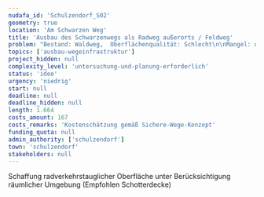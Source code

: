 ```yaml
---
nudafa_id: 'Schulzendorf_S02'
geometry: true
location: 'Am Schwarzen Weg'
title: 'Ausbau des Schwarzenwegs als Radweg außerorts / Feldweg'
problem: "Bestand: Waldweg,  Oberflächenqualität: Schlecht\n\nMangel: unbefestigte und schadhafte Fahrbahnoberfläche, Alternativverbindung Richtung Ritterschlag abseits der Straße"
topics: ['ausbau-wegeinfrastruktur']
project_hidden: null
complexity_level: 'untersuchung-und-planung-erforderlich'
status: 'idee'
urgency: 'niedrig'
start: null
deadline: null
deadline_hidden: null
length: 1.664
costs_amount: 167
costs_remarks: 'Kostenschätzung gemäß Sichere-Wege-Konzept'
funding_quota: null
admin_authority: ['schulzendorf']
town: 'schulzendorf'
stakeholders: null
---
```


Schaffung radverkehrstauglicher Oberfläche unter Berücksichtigung räumlicher Umgebung (Empfohlen Schotterdecke)
